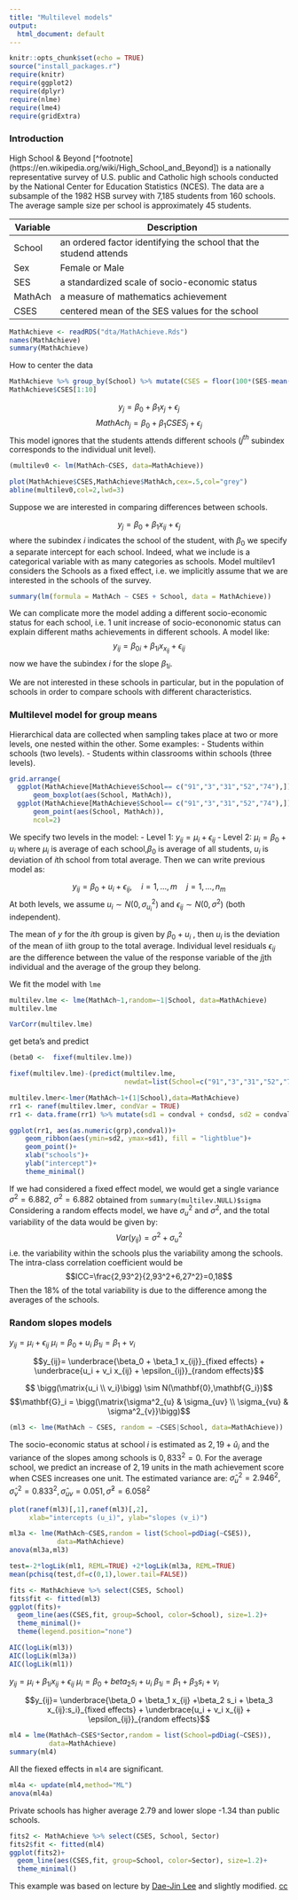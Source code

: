 ```yaml
---
title: "Multilevel models"
output:
  html_document: default
---
```


```r
knitr::opts_chunk$set(echo = TRUE)
source("install_packages.r")
require(knitr)
require(ggplot2)
require(dplyr)
require(nlme)
require(lme4)
require(gridExtra)
```

### Introduction 

High School & Beyond [^footnote](https://en.wikipedia.org/wiki/High_School_and_Beyond]) is a nationally representative survey of U.S. public and Catholic high schools conducted by the National Center for Education Statistics (NCES). The data are a subsample of the 1982 HSB survey with 7,185 students from 160 schools. The average sample size per school is approximately 45 students.


| Variable | Description                                                          |
|----------|----------------------------------------------------------------------|
| School   |  an   ordered factor identifying the school that the studend attends |
| Sex      |  Female or Male                                                      |
| SES      |  a standardized scale of   socio-economic status                     |
| MathAch  |  a measure of mathematics   achievement                              |
| CSES     |  centered mean of the SES values   for the school                    |


```r
MathAchieve <- readRDS("dta/MathAchieve.Rds")
names(MathAchieve)
summary(MathAchieve)
```

How to center the data  
```r
MathAchieve %>% group_by(School) %>% mutate(CSES = floor(100*(SES-mean(SES)))/100) %>% ungroup %>% select(CSES) 
MathAchieve$CSES[1:10]
```

$$y_j = \beta_0 + \beta_1 x_j + \epsilon_j$$
$$ \textit{MathAch}_j = \beta_0 + \beta_1 \textit{CSES}_j + \epsilon_j$$ 
This model ignores that the students attends different schools ($j^{th}$ subindex corresponds to the individual unit level).


```r
(multilev0 <- lm(MathAch~CSES, data=MathAchieve))
```


```r
plot(MathAchieve$CSES,MathAchieve$MathAch,cex=.5,col="grey")
abline(multilev0,col=2,lwd=3)
```


Suppose we are interested in comparing differences between schools.


$$y_j = \beta_0 + \beta_1 x_{ij} + \epsilon_j$$
where the subindex $i$ indicates the school of the student, with $\beta_0$ we specify a separate intercept for each school. Indeed, what we include is a categorical variable with as many categories as schools. Model multilev1 considers the Schools as a fixed effect, i.e. we implicitly assume that we are interested in the schools of the survey.


```r
summary(lm(formula = MathAch ~ CSES + School, data = MathAchieve))
```

We can complicate more the model adding a different socio-economic status for each school, i.e. 1 unit increase of socio-econonomic status can explain different maths achievements in different schools. A model like:
$$y_{ij}=\beta_{0i} + \beta_{1i}x_{x_{ij}} + \epsilon_{ij}$$
now we have the subindex $i$ for the slope $\beta_{1i}$.

We are not interested in these schools in particular, but in the population of schools in order to compare schools with different characteristics.


### Multilevel model for group means

Hierarchical data are collected when sampling takes place at two or
more levels, one nested within the other. Some examples:
  - Students within schools (two levels).
  - Students within classrooms within schools (three levels).



```r
grid.arrange(
  ggplot(MathAchieve[MathAchieve$School== c("91","3","31","52","74"),])+
      geom_boxplot(aes(School, MathAch)),
  ggplot(MathAchieve[MathAchieve$School== c("91","3","31","52","74"),])+
      geom_point(aes(School, MathAch)),
      ncol=2)
```


We specify two levels in the model:
- Level 1: $y_{ij} = \mu_i + \epsilon_{ij}$
- Level 2: $\mu_i = \beta_0 + u_i$
where $\mu_i$ is average of each school,$\beta_0$ is average of all students, $u_i$ is deviation of $i$th school from total average. Then we can write previous model as: 

$$ y_{ij} = \beta_0 + u_i + \epsilon_{ij}, \quad i=1,\dots,m \quad j=1,\dots,n_m$$
At both levels, we assume $u_i\sim N(0,\sigma^2_{u_i})$ and $\epsilon_{ij} \sim N(0,\sigma^2)$ (both independent).

The mean of $y$ for the $i$th group is given by $\beta_0 + u_i$ , then $u_i$ is the deviation of the mean of iith group to the total average. Individual level residuals $\epsilon_{ij}$ are the difference between the value of the response variable of the $j$jth individual and the average of the group they belong. 

We fit the model with `lme`

```r
multilev.lme <- lme(MathAch~1,random=~1|School, data=MathAchieve)
multilev.lme
```


```r
VarCorr(multilev.lme)
```



get beta's and predict

```r
(beta0 <-  fixef(multilev.lme))
```



```r
fixef(multilev.lme)-(predict(multilev.lme,
                             newdat=list(School=c("91","3","31","52","74"))))
```

```r
multilev.lmer<-lmer(MathAch~1+(1|School),data=MathAchieve)
rr1 <- ranef(multilev.lmer, condVar = TRUE)
rr1 <- data.frame(rr1) %>% mutate(sd1 = condval + condsd, sd2 = condval- condsd) 

ggplot(rr1, aes(as.numeric(grp),condval))+
    geom_ribbon(aes(ymin=sd2, ymax=sd1), fill = "lightblue")+
    geom_point()+
    xlab("schools")+
    ylab("intercept")+
    theme_minimal()
```

If we had considered a fixed effect model, we would get a single variance $\sigma^2=6.882$, $\sigma^2=6.882$ obtained from `summary(multilev.NULL)$sigma` Considering a random effects model, we have $\sigma^2_u$ and $\sigma^2$, and the total variability of the data would be given by:
$$Var(y_{ij}) = \sigma^2 + \sigma^2_u$$
i.e. the variability within the schools plus the variability among the schools. The intra-class correlation coefficient would be
$$ICC=\frac{2,93^2}{2,93^2+6,27^2}=0,18$$
Then the 18% of the total variability is due to the difference among the averages of the schools.


### Random slopes models


 $y_{ij} = \mu_i + \epsilon_{ij}$
 $\mu_i = \beta_0 + u_i$
 $\beta_{1i} = \beta_1 + v_i$
 
 $$y_{ij}=  \underbrace{\beta_0 + \beta_1 x_{ij}}_{fixed effects} + \underbrace{u_i + v_i x_{ij} + \epsilon_{ij}}_{random effects}$$
 
 $$ \bigg(\matrix{u_i \\ v_i}\bigg) \sim N(\mathbf{0},\mathbf{G_i})$$
 $$\mathbf{G}_i =  \bigg(\matrix{\sigma^2_{u} & \sigma_{uv} \\ \sigma_{vu} & \sigma^2_{v}}\bigg)$$

```r
(ml3 <- lme(MathAch ~ CSES, random = ~CSES|School, data=MathAchieve))
```



The socio-economic status at school $i$ is estimated as $2,19+\hat{u}_i$ and the variance of the slopes among schools is $0,833^2=0$. For the average school, we predict an increase of $2,19$ units in the math achievement score when CSES increases one unit. The estimated variance are:
$\hat{\sigma}^2_{u} = 2.946^2, \hat{\sigma}^2_{v} = 0.833^2, \hat{\sigma}_{uv} = 0.051, \hat{\sigma}^2 = 6.058^2$ 




```r
plot(ranef(ml3)[,1],ranef(ml3)[,2],
     xlab="intercepts (u_i)", ylab="slopes (v_i)")
```


```r
ml3a <- lme(MathAch~CSES,random = list(School=pdDiag(~CSES)),
            data=MathAchieve)
anova(ml3a,ml3)
```





```r
test=-2*logLik(ml1, REML=TRUE) +2*logLik(ml3a, REML=TRUE)
mean(pchisq(test,df=c(0,1),lower.tail=FALSE)) 
```


```r
fits <- MathAchieve %>% select(CSES, School)
fits$fit <- fitted(ml3)
ggplot(fits)+
  geom_line(aes(CSES,fit, group=School, color=School), size=1.2)+ 
  theme_minimal()+
  theme(legend.position="none")
```


```r
AIC(logLik(ml3))
AIC(logLik(ml3a))
AIC(logLik(ml1))
```

$y_{ij} = \mu_i + \beta_{1i}x_{ij} + \epsilon_{ij}$
 $\mu_i = \beta_0 + beta_2 s_i+ u_i$
 $\beta_{1i} = \beta_1 + \beta_3 s_i + v_i$

 $$y_{ij}=  \underbrace{\beta_0 + \beta_1 x_{ij} +\beta_2 s_i + \beta_3 x_{ij}:s_i}_{fixed effects} + \underbrace{u_i + v_i x_{ij} + \epsilon_{ij}}_{random effects}$$

```r
ml4 = lme(MathAch~CSES*Sector,random = list(School=pdDiag(~CSES)),
          data=MathAchieve)
summary(ml4)
```

All the fiexed effects in `ml4` are significant. 


```r
ml4a <- update(ml4,method="ML")
anova(ml4a)
```


Private schools has higher average 2.79 and lower slope -1.34 than public schools. 

```r
fits2 <- MathAchieve %>% select(CSES, School, Sector)
fits2$fit <- fitted(ml4)
ggplot(fits2)+
  geom_line(aes(CSES,fit, group=School, color=Sector), size=1.2)+
  theme_minimal()
```


This example was based on lecture by [Dae-Jin Lee](http://idaejin.github.io/bcam-courses/neiker-2016/material/mixed-models/) and slightly modified. [cc](https://creativecommons.org/licenses/by-sa/3.0/)
